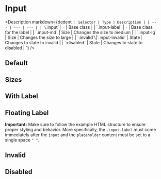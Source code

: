 
# Input

<Description
  markdown={dedent`
  | Selector | Type | Description |
  | --- | --- | --- |
  | \`.input\` | - | Base class |
  | \`.input-label\` | - | Base class for the label |
  | \`.input-md\` | Size | Changes the size to medium |
  | \`.input-lg\` | Size | Changes the size to large |
  | \`:invalid\`\\|\`.input-invalid\` | State | Changes to state to invalid |
  | \`:disabled\` | State | Changes to state to disabled |
`}
/>

## Default

<Canvas>
  <Story id="components-input--default" />
</Canvas>

## Sizes

<Canvas>
  <Story id="components-input--sizes" />
</Canvas>

## With Label

<Canvas>
  <Story id="components-input--with-label" />
</Canvas>

## Floating Label

**Important:** Make sure to follow the example HTML structure to ensure proper styling and behavior. More specifically, the `.input-label` must come immediately after the `input` and the `placeholder` content must be set to a single space `" "`.

<Canvas>
  <Story id="components-input--floating-label" />
</Canvas>

## Invalid

<Canvas>
  <Story id="components-input--invalid" />
</Canvas>

## Disabled

<Canvas>
  <Story id="components-input--disabled" />
</Canvas>

